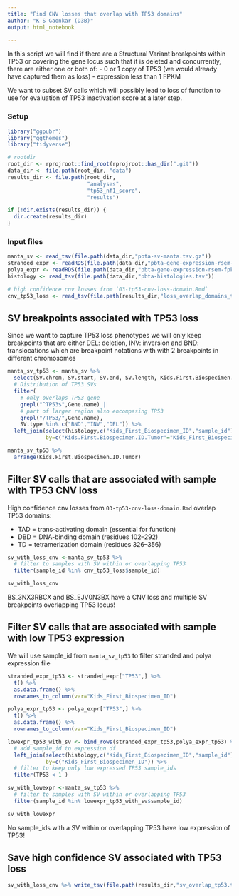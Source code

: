 ```yaml
---
title: "Find CNV losses that overlap with TP53 domains"
author: "K S Gaonkar (D3B)"
output: html_notebook

---
```

    
In this script we will find if there are a Structural Variant breakpoints within TP53 or covering the gene locus such that it is deleted and concurrently, there are either one or both of:
  - 0 or 1 copy of TP53 (we would already have captured them as loss)
  - expression less than 1 FPKM

We want to subset SV calls which will possibly	lead to loss of function to use for evaluation of TP53 inactivation score at a later step.

### Setup
```r
library("ggpubr")
library("ggthemes")
library("tidyverse")

# rootdir
root_dir <- rprojroot::find_root(rprojroot::has_dir(".git"))
data_dir <- file.path(root_dir, "data")
results_dir <- file.path(root_dir,
                         "analyses",
                         "tp53_nf1_score",
                         "results")

if (!dir.exists(results_dir)) {
  dir.create(results_dir)
}


```

### Input files
```r

manta_sv <- read_tsv(file.path(data_dir,"pbta-sv-manta.tsv.gz"))
stranded_expr <- readRDS(file.path(data_dir,"pbta-gene-expression-rsem-fpkm-collapsed.stranded.rds"))
polya_expr <- readRDS(file.path(data_dir,"pbta-gene-expression-rsem-fpkm-collapsed.polya.rds"))
histology <- read_tsv(file.path(data_dir,"pbta-histologies.tsv"))

# high confidence cnv losses from `03-tp53-cnv-loss-domain.Rmd`
cnv_tp53_loss <- read_tsv(file.path(results_dir,"loss_overlap_domains_tp53.tsv"))

```

## SV breakpoints associated with TP53 loss 
Since we want to capture TP53 loss phenotypes we will only keep breakpoints that are either DEL: deletion, INV: inversion and BND: translocations which are breakpoint notations with with 2 breakpoints in different chromosomes
 
```r
manta_sv_tp53 <- manta_sv %>%
  select(SV.chrom, SV.start, SV.end, SV.length, Kids.First.Biospecimen.ID.Tumor,SV.type,Gene.name,ALT) %>%
  # Distribution of TP53 SVs 
  filter(
    # only overlaps TP53 gene
    grepl("^TP53$",Gene.name) |
    # part of larger region also encompasing TP53
    grepl("/TP53/",Gene.name),
    SV.type %in% c("BND","INV","DEL")) %>%
  left_join(select(histology,c("Kids_First_Biospecimen_ID","sample_id")),
            by=c("Kids.First.Biospecimen.ID.Tumor"="Kids_First_Biospecimen_ID"))

manta_sv_tp53 %>%
  arrange(Kids.First.Biospecimen.ID.Tumor)
```

## Filter SV calls that are associated with sample with TP53 CNV loss
High confidence cnv losses from `03-tp53-cnv-loss-domain.Rmd` overlap TP53 domains:

 - TAD = trans-activating domain (essential for function)
 - DBD = DNA-binding domain (residues 102–292)
 - TD = tetramerization domain (residues 326–356) 
 
```r
sv_with_loss_cnv <-manta_sv_tp53 %>%
  # filter to samples with SV within or overlapping TP53
  filter(sample_id %in% cnv_tp53_loss$sample_id)

sv_with_loss_cnv
```
BS_3NX3RBCX and BS_EJV0N3BX have a CNV loss and multiple SV breakpoints overlapping TP53 locus!


## Filter SV calls that are associated with sample with low TP53 expression
We will use sample_id from `manta_sv_tp53` to filter stranded and polya expression file 

```r
stranded_expr_tp53 <- stranded_expr["TP53",] %>% 
  t() %>%
  as.data.frame() %>%
  rownames_to_column(var="Kids_First_Biospecimen_ID") 

polya_expr_tp53 <- polya_expr["TP53",] %>% 
  t() %>%
  as.data.frame() %>%
  rownames_to_column(var="Kids_First_Biospecimen_ID") 

lowexpr_tp53_with_sv <- bind_rows(stranded_expr_tp53,polya_expr_tp53) %>%
  # add sample_id to expression df
  left_join(select(histology,c("Kids_First_Biospecimen_ID","sample_id")),
            by=c("Kids_First_Biospecimen_ID")) %>%
  # filter to keep only low expressed TP53 sample_ids
  filter(TP53 < 1 )

sv_with_lowexpr <-manta_sv_tp53 %>%
  # filter to samples with SV within or overlapping TP53
  filter(sample_id %in% lowexpr_tp53_with_sv$sample_id)

sv_with_lowexpr
```
No sample_ids with a SV within or overlapping TP53 have low expression of TP53!


## Save high confidence SV associated with TP53 loss
```r

sv_with_loss_cnv %>% write_tsv(file.path(results_dir,"sv_overlap_tp53.tsv"))

```

